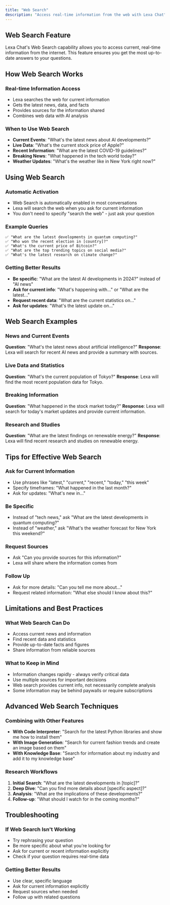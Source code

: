 ```yaml
---
title: "Web Search"
description: "Access real-time information from the web with Lexa Chat"
---
```


## Web Search Feature

Lexa Chat's Web Search capability allows you to access current, real-time information from the internet. This feature ensures you get the most up-to-date answers to your questions.

## How Web Search Works

### Real-time Information Access
- Lexa searches the web for current information
- Gets the latest news, data, and facts
- Provides sources for the information shared
- Combines web data with AI analysis

### When to Use Web Search
- **Current Events**: "What's the latest news about AI developments?"
- **Live Data**: "What's the current stock price of Apple?"
- **Recent Information**: "What are the latest COVID-19 guidelines?"
- **Breaking News**: "What happened in the tech world today?"
- **Weather Updates**: "What's the weather like in New York right now?"

## Using Web Search

### Automatic Activation
- Web Search is automatically enabled in most conversations
- Lexa will search the web when you ask for current information
- You don't need to specify "search the web" - just ask your question

### Example Queries
```
✅ "What are the latest developments in quantum computing?"
✅ "Who won the recent election in [country]?"
✅ "What's the current price of Bitcoin?"
✅ "What are the top trending topics on social media?"
✅ "What's the latest research on climate change?"
```

### Getting Better Results
- **Be specific**: "What are the latest AI developments in 2024?" instead of "AI news"
- **Ask for current info**: "What's happening with..." or "What are the latest..."
- **Request recent data**: "What are the current statistics on..."
- **Ask for updates**: "What's the latest update on..."

## Web Search Examples

### News and Current Events
**Question**: "What's the latest news about artificial intelligence?"
**Response**: Lexa will search for recent AI news and provide a summary with sources.

### Live Data and Statistics
**Question**: "What's the current population of Tokyo?"
**Response**: Lexa will find the most recent population data for Tokyo.

### Breaking Information
**Question**: "What happened in the stock market today?"
**Response**: Lexa will search for today's market updates and provide current information.

### Research and Studies
**Question**: "What are the latest findings on renewable energy?"
**Response**: Lexa will find recent research and studies on renewable energy.

## Tips for Effective Web Search

### Ask for Current Information
- Use phrases like "latest," "current," "recent," "today," "this week"
- Specify timeframes: "What happened in the last month?"
- Ask for updates: "What's new in..."

### Be Specific
- Instead of "tech news," ask "What are the latest developments in quantum computing?"
- Instead of "weather," ask "What's the weather forecast for New York this weekend?"

### Request Sources
- Ask "Can you provide sources for this information?"
- Lexa will share where the information comes from

### Follow Up
- Ask for more details: "Can you tell me more about..."
- Request related information: "What else should I know about this?"

## Limitations and Best Practices

### What Web Search Can Do
- Access current news and information
- Find recent data and statistics
- Provide up-to-date facts and figures
- Share information from reliable sources

### What to Keep in Mind
- Information changes rapidly - always verify critical data
- Use multiple sources for important decisions
- Web search provides current info, not necessarily complete analysis
- Some information may be behind paywalls or require subscriptions

## Advanced Web Search Techniques

### Combining with Other Features
- **With Code Interpreter**: "Search for the latest Python libraries and show me how to install them"
- **With Image Generation**: "Search for current fashion trends and create an image based on them"
- **With Knowledge Base**: "Search for information about my industry and add it to my knowledge base"

### Research Workflows
1. **Initial Search**: "What are the latest developments in [topic]?"
2. **Deep Dive**: "Can you find more details about [specific aspect]?"
3. **Analysis**: "What are the implications of these developments?"
4. **Follow-up**: "What should I watch for in the coming months?"

## Troubleshooting

### If Web Search Isn't Working
- Try rephrasing your question
- Be more specific about what you're looking for
- Ask for current or recent information explicitly
- Check if your question requires real-time data

### Getting Better Results
- Use clear, specific language
- Ask for current information explicitly
- Request sources when needed
- Follow up with related questions 